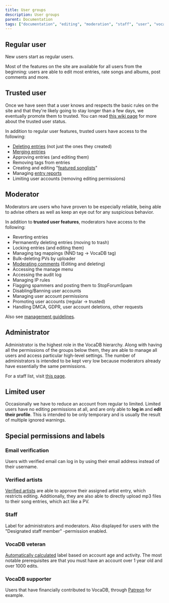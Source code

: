 ---
title: User groups
description: User groups
parent: Documentation
tags: ["documentation", "editing", "moderation", "staff", "user", "vocadb"]
---

## Regular user

New users start as regular users. 

Most of the features on the site are available for all users from the beginning:
users are able to edit most entries, rate songs and albums, post comments and more. 

## Trusted user

Once we have seen that a user knows and respects the basic rules on the site and that they're likely going to stay longer than a few days, we eventually promote them to trusted. You can read [this wiki page](/docs/documentation/trusted-users) for more about the trusted user status.

In addition to regular user features, trusted users have access to the following:
* [Deleting entries](/docs/other-guidelines/content-removal-guidelines) (not just the ones they created)
* [Merging entries](/docs/other-guidelines/merging-entries)
* Approving entries (and editing them)
* Removing tags from entries
* Creating and editing "[featured songlists](https://vocadb.net/SongList/Featured)"
* Managing [entry reports](/docs/pinned/entry-reports)
* Limiting user accounts (removing editing permissions)

## Moderator

Moderators are users who have proven to be especially reliable, being able to advise others as well as keep an eye out for any suspicious behavior.

In addition to **trusted user features**, moderators have access to the following:
* Reverting entries
* Permanently deleting entries (moving to trash)
* Locking entries (and editing them)
* Managing tag mappings (NND tag -> VocaDB tag)
* Bulk-deleting PVs by uploader
* [Moderating comments](https://wiki.vocadb.net/docs/pinned/discussion-rules) (Editing and deleting)
* Accessing the manage menu
* Accessing the audit log
* Managing IP rules
* Flagging spammers and posting them to StopForumSpam
* Disabling/Banning user accounts
* Managing user account permissions
* Promoting user accounts (regular -> trusted)
* Handling DMCA, GDPR, user account deletions, other requests

Also see [management guidelines](/docs/other-guidelines/management-guidelines).

## Administrator

Administrator is the highest role in the VocaDB hierarchy. Along with having all the permissions of the groups below them, they are able to manage all users and access particular high-level settings. The number of administrators is intended to be kept very low because moderators already have essentially the same permissions.

For a staff list, visit [this page](/docs/footer/staff-roles).

## Limited user

Occasionally we have to reduce an account from regular to limited. Limited users have no editing permissions at all, and are only able to **log in** and **edit their profile**. This is intended to be only temporary and is usually the result of multiple ignored warnings.

## Special permissions and labels

### Email verification

Users with verified email can log in by using their email address instead of their username.

### Verified artists

[Verified artists](/docs/artists/artist-verification) are able to approve their assigned artist entry, which restricts editing. Additionally, they are also able to directly upload mp3 files to their song entries, which act like a PV.

### Staff

Label for administrators and moderators. Also displayed for users with the "Designated staff member" -permission enabled.

### VocaDB veteran

[Automatically calculated](https://github.com/VocaDB/vocadb/blob/dc352077711421e5d2c07a196aa427cc401b2841/VocaDbModel/Helpers/UserHelper.cs#L36-L44) label based on account age and activity. The most notable prerequisites are that you must have an account over 1 year old and over 1000 edits.

### VocaDB supporter

Users that have financially contributed to VocaDB, through [Patreon](https://www.patreon.com/vocadb) for example.